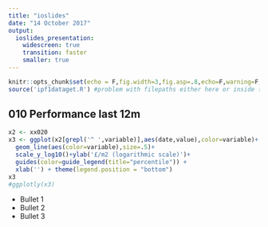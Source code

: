 ```yaml
---
title: "ioslides"
date: "14 October 2017"
output:
  ioslides_presentation:
    widescreen: true
    transition: faster
    smaller: true
---
```


```r
knitr::opts_chunk$set(echo = F,fig.width=3,fig.asp=.8,echo=F,warning=F,message=F)
source('ipf1dataget.R') #problem with filepaths either here or inside the script 20171011
```

## 010  Performance last 12m 

<div class="columns-2">
```r
x2 <- xx020
x3 <- ggplot(x2[grepl('^ ',variable)],aes(date,value),color=variable)+
  geom_line(aes(color=variable),size=.5)+
  scale_y_log10()+ylab('£/m2 (logarithmic scale)')+ 
  guides(color=guide_legend(title="percentile")) + 
  xlab('') + theme(legend.position = "bottom")
x3
#ggplotly(x3)
```

  - Bullet 1
  - Bullet 2
  - Bullet 3
</div>


